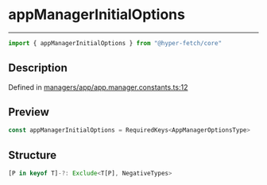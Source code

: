 

# appManagerInitialOptions

<div class="api-docs__separator" data-reactroot="">

---

</div><div class="api-docs__import" data-reactroot="">

```ts
import { appManagerInitialOptions } from "@hyper-fetch/core"
```

</div><div class="api-docs__section">

## Description

</div><div class="api-docs__description"><span class="api-docs__do-not-parse">



</span></div><p class="api-docs__definition">

Defined in [managers/app/app.manager.constants.ts:12](https://github.com/BetterTyped/hyper-fetch/blob/aff5c35a/packages/core/src/managers/app/app.manager.constants.ts#L12)

</p><div class="api-docs__section">

## Preview

</div><div class="api-docs__preview var">

```ts
const appManagerInitialOptions = RequiredKeys<AppManagerOptionsType>
```

</div><div class="api-docs__section">

## Structure

</div><div class="api-docs__returns">

```ts
[P in keyof T]-?: Exclude<T[P], NegativeTypes>
```

</div>